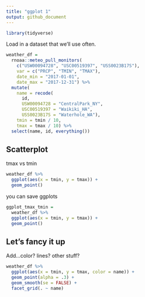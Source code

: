 ```yaml
---
title: "ggplot 1"
output: github_document
---
```


```r
library(tidyverse)
```



Load in a dataset that we'll use often.

```r
weather_df = 
  rnoaa::meteo_pull_monitors(
    c("USW00094728", "USC00519397", "USS0023B17S"),
    var = c("PRCP", "TMIN", "TMAX"), 
    date_min = "2017-01-01",
    date_max = "2017-12-31") %>%
  mutate(
    name = recode(
      id, 
      USW00094728 = "CentralPark_NY", 
      USC00519397 = "Waikiki_HA",
      USS0023B17S = "Waterhole_WA"),
    tmin = tmin / 10,
    tmax = tmax / 10) %>%
  select(name, id, everything())
```



## Scatterplot

tmax vs tmin

```r
weather_df %>% 
  ggplot(aes(x = tmin, y = tmax)) + 
  geom_point()
```


you can save ggplots

```r
ggplot_tmax_tmin = 
  weather_df %>% 
  ggplot(aes(x = tmin, y = tmax)) + 
  geom_point()
```


## Let's fancy it up

Add...color? lines? other stuff?

```r
weather_df %>% 
  ggplot(aes(x = tmin, y = tmax, color = name)) + 
  geom_point(alpha = .3) +
  geom_smooth(se = FALSE) + 
  facet_grid(. ~ name)
```


